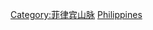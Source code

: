 {{Commonscat|Mountains of the Philippines}}

[[Category:菲律宾山脉|Category:菲律宾山脉]]
[[Category:亚洲各国山峰|Philippines]]